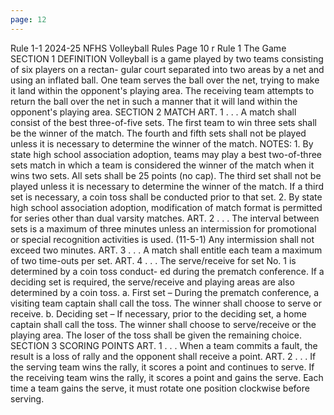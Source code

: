 ```yaml
---
page: 12
---
```


Rule 1-1 2024-25 NFHS Volleyball Rules Page 10 r Rule 1 The Game SECTION 1 DEFINITION Volleyball is a game played by two teams consisting of six players on a rectan- gular court separated into two areas by a net and using an inflated ball. One team serves the ball over the net, trying to make it land within the opponent's playing area. The receiving team attempts to return the ball over the net in such a manner that it will land within the opponent's playing area. SECTION 2 MATCH ART. 1 . . . A match shall consist of the best three-of-five sets. The first team to win three sets shall be the winner of the match. The fourth and fifth sets shall not be played unless it is necessary to determine the winner of the match. NOTES: 1. By state high school association adoption, teams may play a best two-of-three sets match in which a team is considered the winner of the match when it wins two sets. All sets shall be 25 points (no cap). The third set shall not be played unless it is necessary to determine the winner of the match. If a third set is necessary, a coin toss shall be conducted prior to that set. 2. By state high school association adoption, modification of match format is permitted for series other than dual varsity matches. ART. 2 . . . The interval between sets is a maximum of three minutes unless an intermission for promotional or special recognition activities is used. (11-5-1) Any intermission shall not exceed two minutes. ART. 3 . . . A match shall entitle each team a maximum of two time-outs per set. ART. 4 . . . The serve/receive for set No. 1 is determined by a coin toss conduct- ed during the prematch conference. If a deciding set is required, the serve/receive and playing areas are also determined by a coin toss. a. First set – During the prematch conference, a visiting team captain shall call the toss. The winner shall choose to serve or receive. b. Deciding set – If necessary, prior to the deciding set, a home captain shall call the toss. The winner shall choose to serve/receive or the playing area. The loser of the toss shall be given the remaining choice. SECTION 3 SCORING POINTS ART. 1 . . . When a team commits a fault, the result is a loss of rally and the opponent shall receive a point. ART. 2 . . . If the serving team wins the rally, it scores a point and continues to serve. If the receiving team wins the rally, it scores a point and gains the serve. Each time a team gains the serve, it must rotate one position clockwise before serving.
